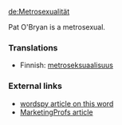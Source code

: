 [[de:Metrosexualität]]

Pat O'Bryan is a metrosexual.

===Translations===

*Finnish: [[metroseksuaalisuus]]

=== External links ===
* [http://www.wordspy.com/words/metrosexual.asp wordspy article on this word]
* [http://www.marketingprofs.com/3/mccasland9.asp MarketingProfs article]